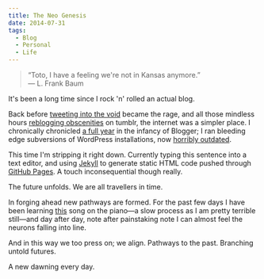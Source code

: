 ```yaml
---
title: The Neo Genesis
date: 2014-07-31
tags: 
  - Blog
  - Personal
  - Life
---
```


> “Toto, I have a feeling we're not in Kansas anymore.”  
> ― L. Frank Baum

It's been a long time since I rock 'n' rolled an actual blog. 

Back before [tweeting into the void](https://twitter.com/phocks) became the rage, and all those mindless hours [reblogging obscenities](http://phocks.tumblr.com) on tumblr, the internet was a simpler place. I chronically chronicled [a full year](http://jb.phocks.org/) in the infancy of Blogger; I ran bleeding edge subversions of WordPress installations, now [horribly outdated](http://phocks.org/historic).

This time I'm stripping it right down. Currently typing this sentence into a text editor, and using [Jekyll](http://jekyllrb.com/) to generate static HTML code pushed through [GitHub Pages](https://pages.github.com/). A touch inconsequential though really.

The future unfolds. We are all travellers in time.

In forging ahead new pathways are formed. For the past few days I have been learning [this](http://youtu.be/FcOt6mfjxeA) song on the piano—a slow process as I am pretty terrible still—and day after day, note after painstaking note I can almost feel the neurons falling into line.

And in this way we too press on; we align. Pathways to the past. Branching untold futures.

A new dawning every day.
